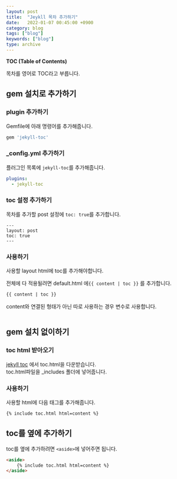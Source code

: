 ```yaml
---
layout: post
title:  "Jeykll 목차 추가하기"
date:   2022-01-07 00:45:00 +0900
category: blog
tags: ["blog"]
keywords: ["blog"]
type: archive
---
```


**TOC (Table of Contents)**  

목차를 영어로 TOC라고 부릅니다.  

## gem 설치로 추가하기

### plugin 추가하기
Gemfile에 아래 명령어를 추가해줍니다.
```ruby
gem 'jekyll-toc'
```

### _config.yml 추가하기
플러그인 목록에 `jekyll-toc`를 추가해줍니다.  
```yml
plugins:
  - jekyll-toc
```

### toc 설정 추가하기
목차를 추가할 post 설정에 `toc: true`를 추가합니다.  
```
---
layout: post
toc: true
---
```

### 사용하기
사용할 layout html에 toc를 추가해야합니다.

전체에 다 적용될려면 default.html 에`{{ content | toc }}` 를 추가합니다.
```html
{{ content | toc }}
```
content와 연결된 형태가 아닌 따로 사용하는 경우 변수로 사용합니다.  
```html
```

## gem 설치 없이하기

### toc html 받아오기
[jekyll toc](https://github.com/allejo/jekyll-toc/releases/tag/v1.2.0) 에서 toc.html을 다운받습니다.  
toc.html파일을 _includes 폴더에 넣어줍니다.  

### 사용하기
사용할 html에 다음 태그를 추가해줍니다.  
```html
{% include toc.html html=content %}
```

## toc를 옆에 추가하기
toc를 옆에 추가하려면 `<aside>`에 넣어주면 됩니다.  

```html
<aside>
    {% include toc.html html=content %}   
</aside>
```

